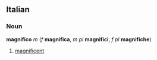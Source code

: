 ==Italian==
===Noun===
'''magnifico''' ''m'' (''f'' '''magnifica''', ''m pl'' '''magnifici''', ''f pl'' '''magnifiche''')

#[[magnificent]]